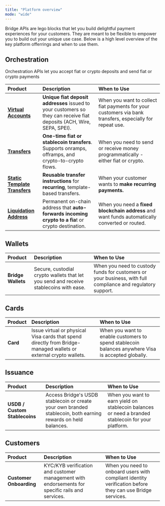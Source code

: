 ```yaml
---
title: "Platform overview"
mode: "wide"
---
```


Bridge APIs are lego blocks that let you build delightful payment experiences for your customers. They are meant to be flexible to empower you to build out your unique use case. Below is a high level overview of the key platform offerrings and when to use them.

## Orchestration

Orchestration APIs let you accept fiat or crypto deposits and send fiat or crypto payments

| **Product**                                                                                | **Description**                                                                                                       | **When to Use**                                                                                          |
| :----------------------------------------------------------------------------------------- | :-------------------------------------------------------------------------------------------------------------------- | :------------------------------------------------------------------------------------------------------- |
| [**Virtual Accounts**](/platform/orchestration/virtual_accounts/virtual-account)           | **Unique fiat deposit addresses** issued to your customers so they can receive fiat deposits (ACH, Wire, SEPA, SPEI). | When you want to collect fiat payments for your customers via bank transfers, especially for repeat use. |
| [**Transfers**](/platform/orchestration/transfers/transfer)                                | **One-time fiat or stablecoin transfers**. Supports onramps, offramps, and crypto-to-crypto flows.                    | When you need to send or receive money programmatically - either fiat or crypto.                         |
| [**Static Template Transfers**](/platform/orchestration/transfers/static-templates)        | **Reusable transfer instructions** for **recurring**, template-based transfers.                                       | When your customer wants to **make recurring payments.**                                                 |
| [**Liquidation Address**](/platform/orchestration/liquidation_address/liquidation_address) | Permanent on-chain address that **auto-forwards incoming crypto to a fia**t or crypto destination.                    | When you need a **fixed blockchain address** and want funds automatically converted or routed.           |

## **Wallets**

| **Product**        | **Description**                                                                       | **When to Use**                                                                                             |
| :----------------- | :------------------------------------------------------------------------------------ | :---------------------------------------------------------------------------------------------------------- |
| **Bridge Wallets** | Secure, custodial crypto wallets that let you send and receive stablecoins with ease. | When you need to custody funds for customers or your business, with full compliance and regulatory support. |

## **Cards**

| **Product** | **Description**                                                                                                  | **When to Use**                                                                                    |
| :---------- | :--------------------------------------------------------------------------------------------------------------- | :------------------------------------------------------------------------------------------------- |
| **Card**    | Issue virtual or physical Visa cards that spend directly from Bridge-managed wallets or external crypto wallets. | When you want to enable customers to spend stablecoin balances anywhere Visa is accepted globally. |

## **Issuance**

| **Product**                   | **Description**                                                                                               | **When to Use**                                                                                    |
| :---------------------------- | :------------------------------------------------------------------------------------------------------------ | :------------------------------------------------------------------------------------------------- |
| **USDB / Custom Stablecoins** | Access Bridge's USDB stablecoin or create your own branded stablecoin, both earning rewards on held balances. | When you want to earn yield on stablecoin balances or need a branded stablecoin for your platform. |

## **Customers**

| **Product**             | **Description**                                                                                 | **When to Use**                                                                                          |
| :---------------------- | :---------------------------------------------------------------------------------------------- | :------------------------------------------------------------------------------------------------------- |
| **Customer Onboarding** | KYC/KYB verification and customer management with endorsements for specific rails and services. | When you need to onboard users with compliant identity verification before they can use Bridge services. |